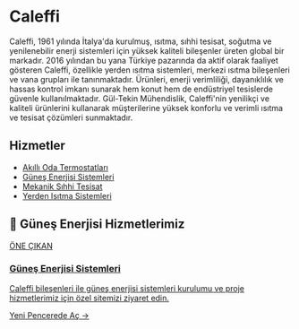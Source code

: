 # Caleffi

Caleffi, 1961 yılında İtalya'da kurulmuş, ısıtma, sıhhi tesisat, soğutma ve yenilenebilir enerji sistemleri için yüksek kaliteli bileşenler üreten global bir markadır. 2016 yılından bu yana Türkiye pazarında da aktif olarak faaliyet gösteren Caleffi, özellikle yerden ısıtma sistemleri, merkezi ısıtma bileşenleri ve vana grupları ile tanınmaktadır. Ürünleri, enerji verimliliği, dayanıklılık ve hassas kontrol imkanı sunarak hem konut hem de endüstriyel tesislerde güvenle kullanılmaktadır. Gül-Tekin Mühendislik, Caleffi'nin yenilikçi ve kaliteli ürünlerini kullanarak müşterilerine yüksek konforlu ve verimli ısıtma ve tesisat çözümleri sunmaktadır.

## Hizmetler

- [Akıllı Oda Termostatları](/hizmetlerimiz/akilli-oda-termostatlari)
- [Güneş Enerjisi Sistemleri](/hizmetlerimiz/gunes-enerjisi)
- [Mekanik Sıhhi Tesisat](/hizmetlerimiz/mekanik-sihhi-tesisat)
- [Yerden Isıtma Sistemleri](/hizmetlerimiz/yerden-isitma-sistemleri)

## 🌟 Güneş Enerjisi Hizmetlerimiz

<a href="https://gunes-enerjisi.gul-tekinmuhendislik.com" target="_blank" rel="noopener noreferrer" class="link-card featured">
  <div class="link-card-content">
    <span class="badge">ÖNE ÇIKAN</span>
    <h3>Güneş Enerjisi Sistemleri</h3>
    <p>Caleffi bileşenleri ile güneş enerjisi sistemleri kurulumu ve proje hizmetlerimiz için özel sitemizi ziyaret edin.</p>
    <span class="link-card-cta">Yeni Pencerede Aç →</span>
  </div>
</a>